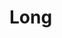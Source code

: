 
# Long

<ProjectDetails
  region="North"
  house="House Long"
  type="Keep"
  status="Not Started"
  warp="/warp long"
  projectLead=""
  dateStarted="Invalid Date"
  dateCompleted="Invalid Date"
/>

